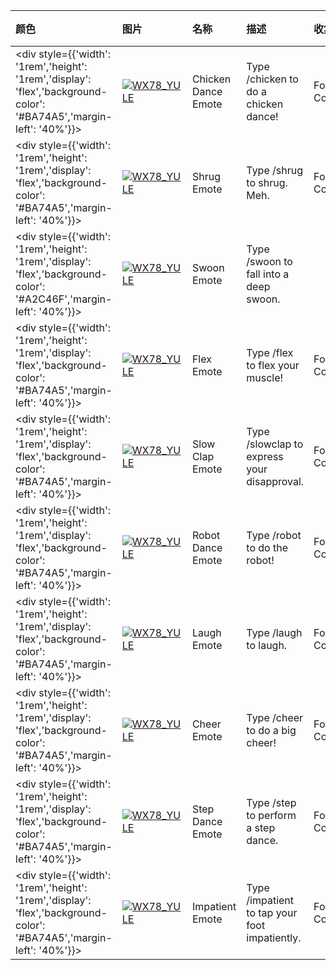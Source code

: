 | 颜色                                                                                                                        | 图片                                                                                                                                                               | 名称                | 描述                                 | 收集             | 品质          | 交易 |
| :-------------------------------------------------------------------------------------------------------------------------- | :----------------------------------------------------------------------------------------------------------------------------------------------------------------- | :------------------ | :----------------------------------- | :--------------- | :------------ | :--- |
| <div style={{'width': '1rem','height': '1rem','display': 'flex','background-color': '#BA74A5','margin-left': '40%'}}></div> | [![WX78_YULE](https://items.kleientertainment.com/images/DST/EMOTE_DANCE_CHICKEN/small)](https://items.kleientertainment.com/images/DST/EMOTE_DANCE_CHICKEN/small) | Chicken Dance Emote | Type /chicken to do a chicken dance! | Forge Collection | Distinguished | 否   |
| <div style={{'width': '1rem','height': '1rem','display': 'flex','background-color': '#BA74A5','margin-left': '40%'}}></div> | [![WX78_YULE](https://items.kleientertainment.com/images/DST/EMOTE_SHRUG/small)](https://items.kleientertainment.com/images/DST/EMOTE_SHRUG/small)                                                                     | Shrug Emote                               | Type /shrug to shrug. Meh.                                                                                                                                                                                                                                                                                                                 | Forge Collection                | Distinguished            | 否   |
| <div style={{'width': '1rem','height': '1rem','display': 'flex','background-color': '#A2C46F','margin-left': '40%'}}></div> | [![WX78_YULE](https://items.kleientertainment.com/images/DST/EMOTE_SWOON/small)](https://items.kleientertainment.com/images/DST/EMOTE_SWOON/small)                                                                     | Swoon Emote                               | Type /swoon to fall into a deep swoon.                                                                                                                                                                                                                                                                                                     |                                 | Loyal                    | 否   |
| <div style={{'width': '1rem','height': '1rem','display': 'flex','background-color': '#BA74A5','margin-left': '40%'}}></div> | [![WX78_YULE](https://items.kleientertainment.com/images/DST/EMOTE_FLEX/small)](https://items.kleientertainment.com/images/DST/EMOTE_FLEX/small)                                                                       | Flex Emote                                | Type /flex to flex your muscle!                                                                                                                                                                                                                                                                                                            | Forge Collection                | Distinguished            | 否   |
| <div style={{'width': '1rem','height': '1rem','display': 'flex','background-color': '#BA74A5','margin-left': '40%'}}></div> | [![WX78_YULE](https://items.kleientertainment.com/images/DST/EMOTE_SLOWCLAP/small)](https://items.kleientertainment.com/images/DST/EMOTE_SLOWCLAP/small)                                                               | Slow Clap Emote                           | Type /slowclap to express your disapproval.                                                                                                                                                                                                                                                                                                | Forge Collection                | Distinguished            | 否   |
| <div style={{'width': '1rem','height': '1rem','display': 'flex','background-color': '#BA74A5','margin-left': '40%'}}></div> | [![WX78_YULE](https://items.kleientertainment.com/images/DST/EMOTE_DANCE_ROBOT/small)](https://items.kleientertainment.com/images/DST/EMOTE_DANCE_ROBOT/small)                                                         | Robot Dance Emote                         | Type /robot to do the robot!                                                                                                                                                                                                                                                                                                               | Forge Collection                | Distinguished            | 否   |
| <div style={{'width': '1rem','height': '1rem','display': 'flex','background-color': '#BA74A5','margin-left': '40%'}}></div> | [![WX78_YULE](https://items.kleientertainment.com/images/DST/EMOTE_LAUGH/small)](https://items.kleientertainment.com/images/DST/EMOTE_LAUGH/small)                                                                     | Laugh Emote                               | Type /laugh to laugh.                                                                                                                                                                                                                                                                                                                      | Forge Collection                | Distinguished            | 否   |
| <div style={{'width': '1rem','height': '1rem','display': 'flex','background-color': '#BA74A5','margin-left': '40%'}}></div> | [![WX78_YULE](https://items.kleientertainment.com/images/DST/EMOTE_JUMPCHEER/small)](https://items.kleientertainment.com/images/DST/EMOTE_JUMPCHEER/small)                                                             | Cheer Emote                               | Type /cheer to do a big cheer!                                                                                                                                                                                                                                                                                                             | Forge Collection                | Distinguished            | 否   |
| <div style={{'width': '1rem','height': '1rem','display': 'flex','background-color': '#BA74A5','margin-left': '40%'}}></div> | [![WX78_YULE](https://items.kleientertainment.com/images/DST/EMOTE_DANCE_STEP/small)](https://items.kleientertainment.com/images/DST/EMOTE_DANCE_STEP/small)                                                           | Step Dance Emote                          | Type /step to perform a step dance.                                                                                                                                                                                                                                                                                                        | Forge Collection                | Distinguished            | 否   |
| <div style={{'width': '1rem','height': '1rem','display': 'flex','background-color': '#BA74A5','margin-left': '40%'}}></div> | [![WX78_YULE](https://items.kleientertainment.com/images/DST/EMOTE_IMPATIENT/small)](https://items.kleientertainment.com/images/DST/EMOTE_IMPATIENT/small)                                                             | Impatient Emote                           | Type /impatient to tap your foot impatiently.                                                                                                                                                                                                                                                                                              | Forge Collection                | Distinguished            | 否   |
